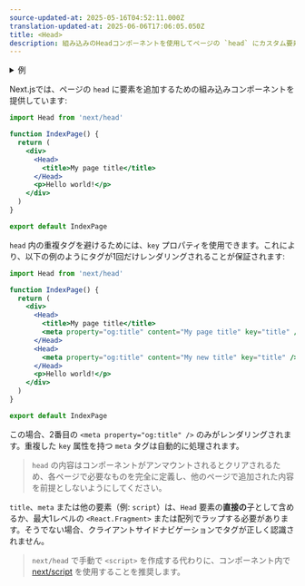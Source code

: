 ```yaml
---
source-updated-at: 2025-05-16T04:52:11.000Z
translation-updated-at: 2025-06-06T17:06:05.050Z
title: <Head>
description: 組み込みのHeadコンポーネントを使用してページの `head` にカスタム要素を追加します。
---
```


<details>
  <summary>例</summary>

- [Head要素](https://github.com/vercel/next.js/tree/canary/examples/head-elements)
- [レイアウトコンポーネント](https://github.com/vercel/next.js/tree/canary/examples/layout-component)

</details>

Next.jsでは、ページの `head` に要素を追加するための組み込みコンポーネントを提供しています:

```jsx
import Head from 'next/head'

function IndexPage() {
  return (
    <div>
      <Head>
        <title>My page title</title>
      </Head>
      <p>Hello world!</p>
    </div>
  )
}

export default IndexPage
```

`head` 内の重複タグを避けるためには、`key` プロパティを使用できます。これにより、以下の例のようにタグが1回だけレンダリングされることが保証されます:

```jsx
import Head from 'next/head'

function IndexPage() {
  return (
    <div>
      <Head>
        <title>My page title</title>
        <meta property="og:title" content="My page title" key="title" />
      </Head>
      <Head>
        <meta property="og:title" content="My new title" key="title" />
      </Head>
      <p>Hello world!</p>
    </div>
  )
}

export default IndexPage
```

この場合、2番目の `<meta property="og:title" />` のみがレンダリングされます。重複した `key` 属性を持つ `meta` タグは自動的に処理されます。

> `head` の内容はコンポーネントがアンマウントされるとクリアされるため、各ページで必要なものを完全に定義し、他のページで追加された内容を前提としないようにしてください。

`title`、`meta` または他の要素（例: `script`）は、`Head` 要素の**直接の**子として含めるか、最大1レベルの `<React.Fragment>` または配列でラップする必要があります。そうでない場合、クライアントサイドナビゲーションでタグが正しく認識されません。

> `next/head` で手動で `<script>` を作成する代わりに、コンポーネント内で [next/script](/docs/pages/building-your-application/optimizing/scripts) を使用することを推奨します。